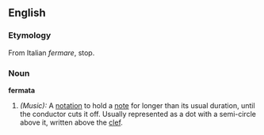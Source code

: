 ==English==

===Etymology===
From Italian ''fermare'', stop.

===Noun===
'''fermata'''
# ''(Music):'' A [[notation]] to hold a [[note]] for longer than its usual duration, until the conductor cuts it off.  Usually represented as a dot with a semi-circle above it, written above the [[clef]].